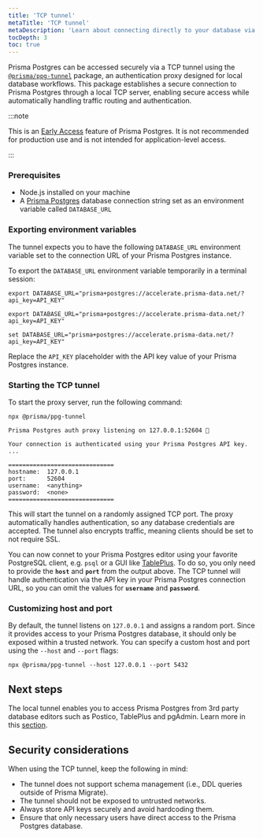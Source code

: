 ```yaml
---
title: 'TCP tunnel'
metaTitle: 'TCP tunnel'
metaDescription: 'Learn about connecting directly to your database via TCP tunnel'
tocDepth: 3
toc: true
---
```


Prisma Postgres can be accessed securely via a TCP tunnel using the [`@prisma/ppg-tunnel`](https://www.npmjs.com/package/@prisma/ppg-tunnel) package, an authentication proxy designed for local database workflows. This package establishes a secure connection to Prisma Postgres through a local TCP server, enabling secure access while automatically handling traffic routing and authentication.

:::note

This is an [Early Access](/platform/maturity-levels#early-access) feature of Prisma Postgres. It is not recommended for production use and is not intended for application-level access.

:::

### Prerequisites

- Node.js installed on your machine
- A [Prisma Postgres](/postgres) database connection string set as an environment variable called `DATABASE_URL`

### Exporting environment variables

The tunnel expects you to have the following `DATABASE_URL` environment variable set to the connection URL of your Prisma Postgres instance.

To export the `DATABASE_URL` environment variable temporarily in a terminal session:

<TabbedContent code>

<TabItem value="macOS">

```terminal
export DATABASE_URL="prisma+postgres://accelerate.prisma-data.net/?api_key=API_KEY"
```

</TabItem>

<TabItem value="Linux">

```terminal
export DATABASE_URL="prisma+postgres://accelerate.prisma-data.net/?api_key=API_KEY"
```

</TabItem>

<TabItem value="Windows">

```terminal
set DATABASE_URL="prisma+postgres://accelerate.prisma-data.net/?api_key=API_KEY"
```

</TabItem>

</TabbedContent>

Replace the `API_KEY` placeholder with the API key value of your Prisma Postgres instance. 

### Starting the TCP tunnel

To start the proxy server, run the following command:

<CodeWithResult outputResultText="" expanded={true}>

<cmd>

```terminal
npx @prisma/ppg-tunnel
```

</cmd>

<cmdResult>

```code no-copy wrap
Prisma Postgres auth proxy listening on 127.0.0.1:52604 🚀

Your connection is authenticated using your Prisma Postgres API key.
...

==============================
hostname:  127.0.0.1
port:      52604
username:  <anything>
password:  <none>
==============================
```

</cmdResult>

</CodeWithResult>

This will start the tunnel on a randomly assigned TCP port. The proxy automatically handles authentication, so any database credentials are accepted. The tunnel also encrypts traffic, meaning clients should be set to not require SSL.

You can now connet to your Prisma Postgres editor using your favorite PostgreSQL client, e.g. `psql` or a GUI like [TablePlus](/postgres/tooling#2-connect-to-prisma-postgres-using-tableplus). To do so, you only need to provide the **`host`** and  **`port`** from the output above. The TCP tunnel will handle authentication via the API key in your Prisma Postgres connection URL, so you can omit the values for  **`username`** and  **`password`**.


### Customizing host and port

By default, the tunnel listens on `127.0.0.1` and assigns a random port. Since it provides access to your Prisma Postgres database, it should only be exposed within a trusted network. You can specify a custom host and port using the `--host` and `--port` flags:

```terminal
npx @prisma/ppg-tunnel --host 127.0.0.1 --port 5432
```

## Next steps

The local tunnel enables you to access Prisma Postgres from 3rd party database editors such as Postico, TablePlus and pgAdmin. Learn more in this [section](/postgres/tooling#2-connect-to-prisma-postgres-using-tableplus).

## Security considerations

When using the TCP tunnel, keep the following in mind:

- The tunnel does not support schema management (i.e., DDL queries outside of Prisma Migrate).
- The tunnel should not be exposed to untrusted networks.
- Always store API keys securely and avoid hardcoding them.
- Ensure that only necessary users have direct access to the Prisma Postgres database.


